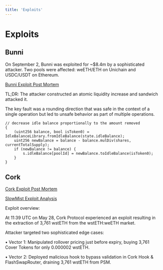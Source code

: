 ```yaml
---
title: 'Exploits'
---
```


# Exploits

## Bunni

On September 2, Bunni was exploited for ~$8.4m by a sophisticated attacker. Two pools were affected: weETH/ETH on Unichain and USDC/USDT on Ethereum.

[Bunni Exploit Post Mortem](https://blog.bunni.xyz/posts/exploit-post-mortem/)

TL;DR: The attacker constructed an atomic liquidity increase and sandwich attacked it.

The key fault was a rounding direction that was safe in the context of a single operation but led to unsafe behavior as part of multiple operations.

```solidity
// decrease idle balance proportionally to the amount removed
{
    (uint256 balance, bool isToken0) = IdleBalanceLibrary.fromIdleBalance(state.idleBalance);
    uint256 newBalance = balance - balance.mulDiv(shares, currentTotalSupply);
    if (newBalance != balance) {
        s.idleBalance[poolId] = newBalance.toIdleBalance(isToken0);
    }
}
```

## Cork

[Cork Exploit Post Mortem](https://www.cork.tech/blog/post-mortem)

[SlowMist Exploit Analysis](https://slowmist.medium.com/exploit-analysis-cork-protocol-attacked-over-10-million-lost-75de9f229307)

Exploit overview:

At 11:39 UTC on May 28, Cork Protocol experienced an exploit resulting in the extraction of 3,761 wstETH from the wstETH:weETH market.

Attacker targeted two sophisticated edge cases:

• Vector 1: Manipulated rollover pricing just before expiry, buying 3,761 Cover Tokens for only 0.000002 wstETH.

• Vector 2: Deployed malicious hook to bypass validation in Cork Hook & FlashSwapRouter, draining 3,761 wstETH from PSM.
